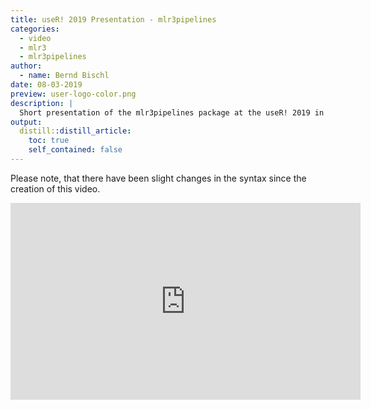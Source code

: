 ```yaml
---
title: useR! 2019 Presentation - mlr3pipelines
categories:
  - video
  - mlr3
  - mlr3pipelines
author:
  - name: Bernd Bischl
date: 08-03-2019
preview: user-logo-color.png
description: |
  Short presentation of the mlr3pipelines package at the useR! 2019 in Toulouse.
output:
  distill::distill_article:
    toc: true
    self_contained: false
---
```


Please note, that there have been slight changes in the syntax since the creation of this video.

<iframe width="560" height="315" src="https://www.youtube.com/embed/gEW5RxkbQuQ?rel=0" frameborder="0" allowfullscreen></iframe>
